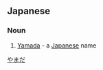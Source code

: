 ==Japanese==
===Noun===
{{ja-pos|r|proper|hira=やまだ}}

# {{ja-def|山田}} [[Yamada]] - a [[Japanese]] name

[[Category:ja:Surnames|やまだ]]